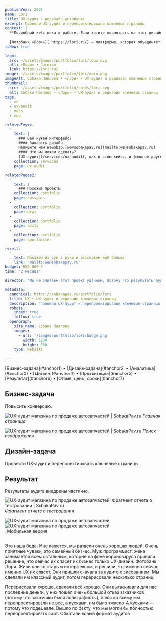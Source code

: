 ```yaml
---
publishYear: 2020
name: Lori
title: UX-аудит и редизайн фотобанка
excerpt: Провели UX-аудит и перепроектировали ключевые страницы
context: |
  **Подробный кейс пока в работе. Если хотите посмотреть на этот дизайн в деталях, пишите нам на [we@sobakapav.ru](mailto:we@sobakapav.ru)**
  
  [Фотобанк «Лори»]( https://lori.ru/) — платформа, которая объединяет работы профессиональных фотографов и любителей фотографии.
isNew: true

logo:
  src: ~/assets/images/portfolio/lori/logo.svg
  alt: «Лори» • Логотип
  link: https://lori.ru/
image: ~/assets/images/portfolio/lori/main.png
imageAlt: Собака Павлова • «Лори» • UX-аудит и редизайн ключевых страниц
thumbnail:
  src: ~/assets/images/portfolio/cards/lori.svg
  alt: Собака Павлова • «Лори» • UX-аудит и редизайн ключевых страниц
tags:
  - ec
  - ux-audit
  - mass
  - mob

relatedPages:
  -
    text: |
      ### Вам нужен интерфейс?
      #### Заказать дизайн
      Напишите нам на&nbsp;[we@sobakapav.ru](mailto:we@sobakapav.ru) 
      #### Что мы можем сделать?
      [UX-аудит](/services/ux-audit), как в этом кейсе, и [многое другое](/services). 
    collection: services
    page: ux-audit

relatedPages2:
  -
    text: |
      ### Похожие проекты
    collection: portfolio
    page: russpass
  - 
    collection: portfolio
    page: qiwi
  - 
    collection: portfolio
    page: avito
  - 
    collection: portfolio
    page: sportmaster

result:
  -
    text: Покажем из рук в руки и расскажем ещё больше
    link: "mailto:we@sobakapav.ru"
budget: 650 000 ₽
time: "2 месяца"

director: "Мы не считаем этот проект удачным, потому что результаты аудита были внедрены лишь частично, а концепты дизайна не сразу отправились в разработку — и тоже не все. Однако мы рады, что наш дизайн интерфейса все же использовали."

metadata:
  canonical: https://sobakapav.ru/portfolio/lori
  title: UX • UX-аудит и редизайн ключевых страниц
  description: "Провели UX-аудит и перепроектировали ключевые страницы фотобанка"
  robots:
    index: true
    follow: true
  openGraph:
    site_name: Собака Павлова
    images:
      - url: '/images/portfolio/lori/badge.png'
        width: 1200
        height: 630
    type: website
  
---
```


<TOC>
[Бизнес-задача](#anchor1) • [Дизайн-задача](#anchor2) • [Аналитика](#anchor3) • [Дизайн](#anchor4) • [Презентация](#anchor5) • [Результат](#anchor6) • [Отзыв, цены, сроки](#anchor7)
</TOC>

## <a name="anchor1" />Бизнес-задача

Повысить конверсию.

<a href="/images/portfolio/lori/1-1.png" alt="UX-аудит магазина по продаже автозапчастей" target="_blank">![UX-аудит магазина по продаже автозапчастей | SobakaPav.ru](~/assets/images/portfolio/lori/1.png)</a>
_Главная страница_

<a href="/images/portfolio/bibi/2-1.png" alt="UX-аудит магазина по продаже автозапчастей" target="_blank">![UX-аудит магазина по продаже автозапчастей | SobakaPav.ru](~/assets/images/portfolio/bibi/2.png)</a>
_Поиск изображения_

## <a name="anchor2" />Дизайн-задача

Провести UX-аудит и перепроектировать ключевые страницы.



## <a name="anchor3" />Результат

Результаты аудита внедрены частично.

![UX-аудит магазина по продаже автозапчастей. Фрагмент отчета о тестровании | SobakaPav.ru](~/assets/images/portfolio/bibi/2.png)
_Фрагмент отчета о тестровании_

<div class="flex gap-2 flex-wrap"> <Image src="~/assets/images/portfolio/bibi/3.png" alt="UX-аудит магазина по продаже автозапчастей" class="min-w-72 grow shrink basis-0"/> <Image src="~/assets/images/portfolio/bibi/4.png" alt="UX-аудит магазина по продаже автозапчастей" class="min-w-72 grow shrink basis-0" /> </div>
_Мобильная версия_  

## <a name="anchor4" />

Это наша беда. Мне кажется, мы развели очень хороших людей. Очень приятные чуваки, это семейный бизнес. Муж программист, жена занимается всем остальным, которые на фоне короновируса приняли решение, что сейчас их спасет их бизнес только UX-дизайн. Фотобанк Лори. Жили они со старым интерфейсом, и решили, что именно сейчас именно UX их спасет. Они пришли сначала за аудито с рисованием. Мы сделали им классный аудит, потом перерисовали несколько страниц.

Перерисовали хорошо, сделали всё хорошо. Они вытаскивали для нас последние деньги, у них пошел очень большой отказ заказчиков (потому что заказчики были полиграфисты), плюс ко всему мы перепроектировали не всё, а кусками, им было тяжело. А кусками — потому что подешевле. Вышло по факту, что мы могли бы полностью перепроектировать сайт.  Обкатали новый формат аудитов
